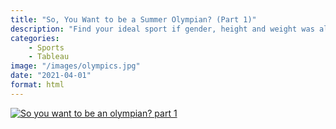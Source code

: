 ```yaml
---
title: "So, You Want to be a Summer Olympian? (Part 1)"
description: "Find your ideal sport if gender, height and weight was all that mattered."
categories: 
    - Sports
    - Tableau
image: "/images/olympics.jpg"
date: "2021-04-01"
format: html
---
```


::: {#viz1740997833056 .tableauPlaceholder style="position: relative"}
<noscript><a href='#'><img src="https://public.tableau.com/static/images/So/Soyouwanttobeasummerolympian/Soyouwanttobeanolympianpart1/1_rss.png" alt="So you want to be an olympian?  part 1 " style="border: none"/></a></noscript>

<object class="tableauViz" style="display:none;">

<param name='host_url' value='https%3A%2F%2Fpublic.tableau.com%2F' /> <param name='embed_code_version' value='3' /> <param name='site_root' value='' /><param name='name' value='Soyouwanttobeasummerolympian&#47;Soyouwanttobeanolympianpart1' /><param name='tabs' value='no' /><param name='toolbar' value='yes' /><param name='static_image' value='https:&#47;&#47;public.tableau.com&#47;static&#47;images&#47;So&#47;Soyouwanttobeasummerolympian&#47;Soyouwanttobeanolympianpart1&#47;1.png' /> <param name='animate_transition' value='yes' /><param name='display_static_image' value='yes' /><param name='display_spinner' value='yes' /><param name='display_overlay' value='yes' /><param name='display_count' value='yes' /><param name='language' value='en-GB' />

</object>
:::

```{=html}
<script type='text/javascript'>
  var divElement = document.getElementById('viz1740997833056');
  var vizElement = divElement.getElementsByTagName('object')[0];
  if (divElement.offsetWidth > 800) {
    vizElement.style.width = '827px'; 
    vizElement.style.height = '1596px';
  } else if (divElement.offsetWidth > 500) {
    vizElement.style.width = '827px';
    vizElement.style.height = '1596px';
  } else {
    vizElement.style.width = '100%';
    vizElement.style.height = '2477px';
  }
  var scriptElement = document.createElement('script');
  scriptElement.src = 'https://public.tableau.com/javascripts/api/viz_v1.js';
  vizElement.parentNode.insertBefore(scriptElement, vizElement);
</script>
```

